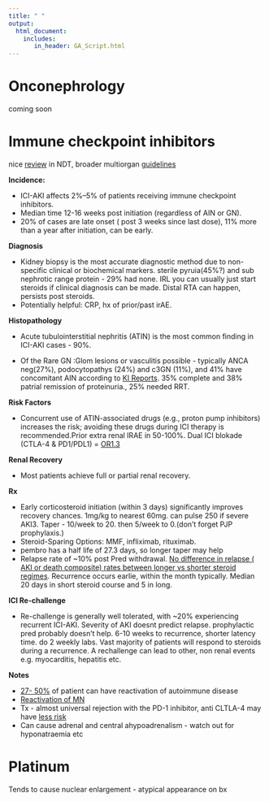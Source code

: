 ```yaml
---
title: " "
output: 
  html_document:
    includes:
       in_header: GA_Script.html
---
```


# Onconephrology

coming soon


# Immune checkpoint inhibitors

nice [review](https://doi.org/10.1093/ndt/gfae184) in NDT, broader multiorgan [guidelines](https://pmc.ncbi.nlm.nih.gov/articles/PMC6481621/)

**Incidence:** 

-   ICI-AKI affects 2%–5% of patients receiving immune checkpoint inhibitors.  
-   Median time 12-16 weeks post initiation (regardless of AIN or GN). 
-   20% of cases are late onset ( post 3 weeks since last dose), 11%  more than a year after initiation, can be early.

**Diagnosis** 

-   Kidney biopsy is the most accurate diagnostic method due to non-specific clinical or biochemical markers. sterile pyruia(45%?) and sub nephrotic range protein - 29% had none. IRL you can usually just start steroids if clinical diagnosis can be made. Distal RTA can happen, persists post steroids. 
-    Potentially helpful: CRP, hx of prior/past irAE.

**Histopathology**

-   Acute tubulointerstitial nephritis (ATIN) is the most common finding in ICI-AKI cases - 90%. 

-   Of the Rare GN :Glom lesions or vasculitis possible  - typically ANCA neg(27%), podocytopathys (24%) and c3GN (11%), and 41% have concomitant AIN according to [KI Reports](https://www.sciencedirect.com/science/article/pii/S2468024920316405). 35% complete and 38% patrial remission of proteinuria., 25% needed RRT.


**Risk Factors** 

-   Concurrent use of ATIN-associated drugs (e.g., proton pump inhibitors) increases the risk; avoiding these drugs during ICI therapy is recommended.Prior extra renal IRAE in 50-100%. Dual ICI blokade (CTLA-4 & PD1/PDL1) = [OR1.3](https://pubmed.ncbi.nlm.nih.gov/34625513/)

**Renal Recovery** 

- Most patients achieve full or partial renal recovery.

**Rx** 

-   Early corticosteroid initiation (within 3 days) significantly improves recovery chances. 1mg/kg to nearest 60mg. can pulse 250 if severe AKI3. Taper - 10/week to 20. then 5/week to 0.(don't forget PJP prophylaxis.)
-   Steroid-Sparing Options: MMF, infliximab, rituximab.
-   pembro has a half life of 27.3 days, so longer taper may help 
-   Relapse rate of ~10% post Pred withdrawal. [No difference in relapse ( AKI or death composite) rates between longer vs shorter steroid regimes](https://pmc.ncbi.nlm.nih.gov/articles/PMC9511654/). Recurrence occurs earlie, within the month typically. Median 20 days in short steroid course and 5 in long.


**ICI Re-challenge**

-   Re-challenge is generally well tolerated, with ~20% experiencing recurrent ICI-AKI. Severity of AKI doesnt predict relapse. prophylactic pred probably doesn't help. 6-10 weeks to recurrence, shorter latency time. do 2 weekly labs. Vast majority of patients will respond to steroids during a recurrence. A rechallenge can lead to other, non renal events e.g. myocarditis, hepatitis etc.

**Notes**

-   [27- 50%](https://pubmed.ncbi.nlm.nih.gov/29684232/) of patient can have reactivation of autoimmune disease
-   [Reactivation of MN](https://pubmed.ncbi.nlm.nih.gov/33020246/)
-   Tx - almost universal rejection with the PD-1 inhibitor, anti CLTLA-4 may have [less risk](https://www.sciencedirect.com/science/article/pii/S2468024920316405)
-   Can cause adrenal and central ahypoadrenalism - watch out for hyponatraemia etc

# Platinum

Tends to cause nuclear enlargement - atypical appearance on bx